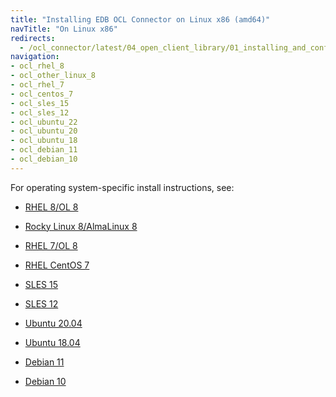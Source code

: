 ```yaml
---
title: "Installing EDB OCL Connector on Linux x86 (amd64)"
navTitle: "On Linux x86"
redirects:
  - /ocl_connector/latest/04_open_client_library/01_installing_and_configuring_the_ocl_connector/install_on_linux_using_edb_repo/x86_amd64/
navigation:
- ocl_rhel_8
- ocl_other_linux_8
- ocl_rhel_7
- ocl_centos_7
- ocl_sles_15
- ocl_sles_12
- ocl_ubuntu_22
- ocl_ubuntu_20
- ocl_ubuntu_18
- ocl_debian_11
- ocl_debian_10
---
```


For operating system-specific install instructions, see:
  
  - [RHEL 8/OL 8](ocl_rhel_8)

  - [Rocky Linux 8/AlmaLinux 8](ocl_other_linux_8)
  - [RHEL 7/OL 8](ocl_rhel_7)
  - [RHEL CentOS 7](ocl_centos_7)
  - [SLES 15](ocl_sles_15)
  - [SLES 12](ocl_sles_12)
  - [Ubuntu 20.04](ocl_ubuntu_20)
  - [Ubuntu 18.04](ocl_ubuntu_18)
  - [Debian 11](ocl_debian_11)
  - [Debian 10](ocl_debian_10)


